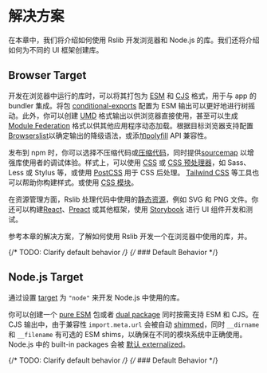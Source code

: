 # 解决方案

在本章中，我们将介绍如何使用 Rslib 开发浏览器和 Node.js 的库。我们还将介绍如何为不同的 UI 框架创建库。

## Browser Target

开发在浏览器中运行的库时，可以将其打包为 [ESM](/guide/basic/output-format#esm--cjs) 和 [CJS](/guide/basic/output-format#esm--cjs) 格式，用于与 app 的 bundler 集成。将包 [conditional-exports](https://nodejs.org/api/packages.html#conditional-exports) 配置为 ESM 输出可以更好地进行树摇动。此外，你可以创建 [UMD](/guide/basic/output-format#umd) 格式输出以供浏览器直接使用，甚至可以生成 [Module Federation](/guide/advanced/module-federation) 格式以供其他应用程序动态加载。根据目标浏览器支持配置[Browserslist](https://rsbuild.dev/guide/advanced/browserslist)以确定输出的降级语法，或添加[polyfill](/guide/advanced/output-compatibility) API 兼容性。

发布到 npm 时，你可以选择不压缩代码或[压缩代码](/config/rsbuild/output#outputminify)，同时提供[sourcemap](/config/rsbuild/output#outputsourcema) 以增强库使用者的调试体验。样式上，可以使用 [CSS](/guide/advanced/css) 或 [CSS 预处理器](/guide/advanced/css#preprocessors)，如 Sass、Less 或 Stylus 等，或使用 [PostCSS](/guide/advanced/css#postcss) 用于 CSS 后处理。 [Tailwind CSS](/guide/advanced/css#tailwind-css) 等工具也可以帮助你构建样式。或使用 [CSS 模块](/guide/advanced/css#css-modules)。

在资源管理方面，Rslib 处理代码中使用的[静态资源](/guide/advanced/assets)，例如 SVG 和 PNG 文件。你还可以构建[React](/guide/solution/react)、[Preact](https://github.com/web-infra-dev/rslib/tree/main/examples/preact-component-的组件库Bundle-false) 或其他框架，使用 [Storybook](/guide/advanced/storybook) 进行 UI 组件开发和测试。

参考本章的解决方案，了解如何使用 Rslib 开发一个在浏览器中使用的库，并。

{/* TODO: Clarify default behavior */}
{/* ### Default Behavior */}

## Node.js Target

通过设置 [target](/config/rsbuild/output#outputtarget) 为 `"node"` 来开发 Node.js 中使用的库。

你可以创建一个 [pure ESM](/guide/basic/output-format#esm--cjs) 包或者 [dual package](/guide/basic/output-format#esm--cjs) 同时按需支持 ESM 和 CJS。在 CJS 输出中，由于兼容性 `import.meta.url` 会被自动 [shimmed](/config/lib/shims)，同时 `__dirname` 和 `__filename` 有可选的 ESM shims，以确保在不同的模块系统中正确使用。Node.js 中的 built-in packages 会被 [默认 externalized](/guide/advanced/third-party-deps)。

{/* TODO: Clarify default behavior */}
{/* ### Default Behavior */}

